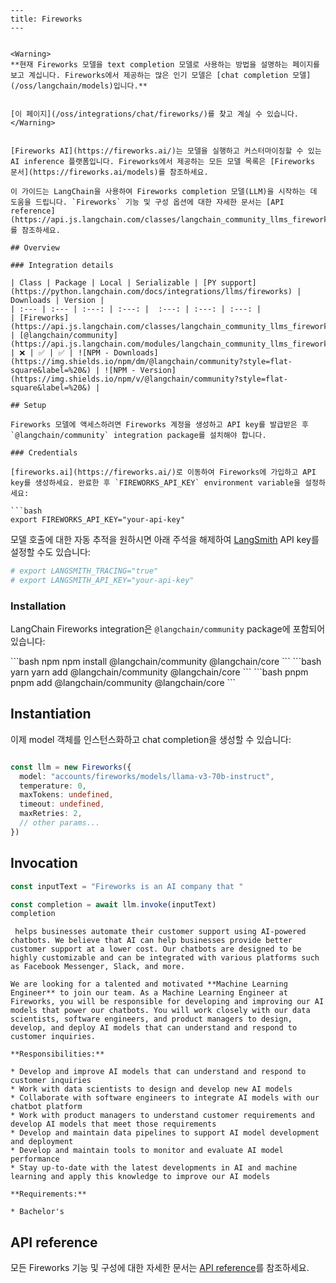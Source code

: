 ```mdx
---
title: Fireworks
---


<Warning>
**현재 Fireworks 모델을 text completion 모델로 사용하는 방법을 설명하는 페이지를 보고 계십니다. Fireworks에서 제공하는 많은 인기 모델은 [chat completion 모델](/oss/langchain/models)입니다.**


[이 페이지](/oss/integrations/chat/fireworks/)를 찾고 계실 수 있습니다.
</Warning>


[Fireworks AI](https://fireworks.ai/)는 모델을 실행하고 커스터마이징할 수 있는 AI inference 플랫폼입니다. Fireworks에서 제공하는 모든 모델 목록은 [Fireworks 문서](https://fireworks.ai/models)를 참조하세요.

이 가이드는 LangChain을 사용하여 Fireworks completion 모델(LLM)을 시작하는 데 도움을 드립니다. `Fireworks` 기능 및 구성 옵션에 대한 자세한 문서는 [API reference](https://api.js.langchain.com/classes/langchain_community_llms_fireworks.Fireworks.html)를 참조하세요.

## Overview

### Integration details

| Class | Package | Local | Serializable | [PY support](https://python.langchain.com/docs/integrations/llms/fireworks) | Downloads | Version |
| :--- | :--- | :---: | :---: |  :---: | :---: | :---: |
| [Fireworks](https://api.js.langchain.com/classes/langchain_community_llms_fireworks.Fireworks.html) | [@langchain/community](https://api.js.langchain.com/modules/langchain_community_llms_fireworks.html) | ❌ | ✅ | ✅ | ![NPM - Downloads](https://img.shields.io/npm/dm/@langchain/community?style=flat-square&label=%20&) | ![NPM - Version](https://img.shields.io/npm/v/@langchain/community?style=flat-square&label=%20&) |

## Setup

Fireworks 모델에 액세스하려면 Fireworks 계정을 생성하고 API key를 발급받은 후 `@langchain/community` integration package를 설치해야 합니다.

### Credentials

[fireworks.ai](https://fireworks.ai/)로 이동하여 Fireworks에 가입하고 API key를 생성하세요. 완료한 후 `FIREWORKS_API_KEY` environment variable을 설정하세요:

```bash
export FIREWORKS_API_KEY="your-api-key"
```

모델 호출에 대한 자동 추적을 원하시면 아래 주석을 해제하여 [LangSmith](https://docs.smith.langchain.com/) API key를 설정할 수도 있습니다:

```bash
# export LANGSMITH_TRACING="true"
# export LANGSMITH_API_KEY="your-api-key"
```

### Installation

LangChain Fireworks integration은 `@langchain/community` package에 포함되어 있습니다:

<CodeGroup>
```bash npm
npm install @langchain/community @langchain/core
```
```bash yarn
yarn add @langchain/community @langchain/core
```
```bash pnpm
pnpm add @langchain/community @langchain/core
```
</CodeGroup>

## Instantiation

이제 model 객체를 인스턴스화하고 chat completion을 생성할 수 있습니다:

```typescript

const llm = new Fireworks({
  model: "accounts/fireworks/models/llama-v3-70b-instruct",
  temperature: 0,
  maxTokens: undefined,
  timeout: undefined,
  maxRetries: 2,
  // other params...
})
```

## Invocation

```typescript
const inputText = "Fireworks is an AI company that "

const completion = await llm.invoke(inputText)
completion
```

```output
 helps businesses automate their customer support using AI-powered chatbots. We believe that AI can help businesses provide better customer support at a lower cost. Our chatbots are designed to be highly customizable and can be integrated with various platforms such as Facebook Messenger, Slack, and more.

We are looking for a talented and motivated **Machine Learning Engineer** to join our team. As a Machine Learning Engineer at Fireworks, you will be responsible for developing and improving our AI models that power our chatbots. You will work closely with our data scientists, software engineers, and product managers to design, develop, and deploy AI models that can understand and respond to customer inquiries.

**Responsibilities:**

* Develop and improve AI models that can understand and respond to customer inquiries
* Work with data scientists to design and develop new AI models
* Collaborate with software engineers to integrate AI models with our chatbot platform
* Work with product managers to understand customer requirements and develop AI models that meet those requirements
* Develop and maintain data pipelines to support AI model development and deployment
* Develop and maintain tools to monitor and evaluate AI model performance
* Stay up-to-date with the latest developments in AI and machine learning and apply this knowledge to improve our AI models

**Requirements:**

* Bachelor's
```

## API reference

모든 Fireworks 기능 및 구성에 대한 자세한 문서는 [API reference](https://api.js.langchain.com/classes/langchain_community_llms_fireworks.Fireworks.html)를 참조하세요.
```